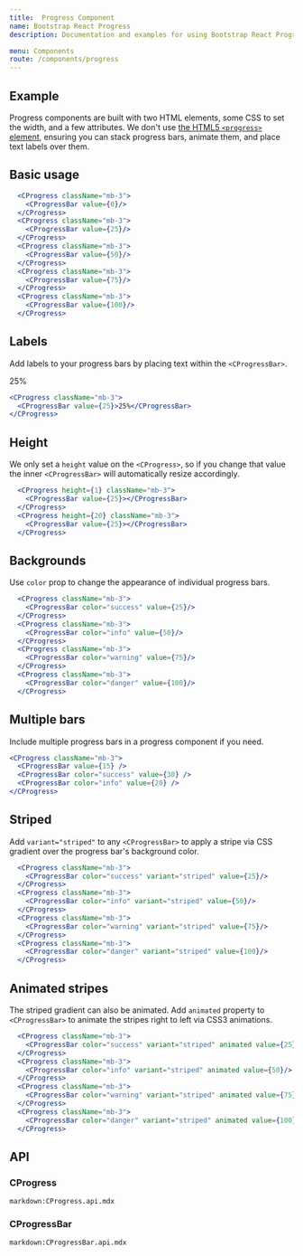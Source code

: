 ```yaml
---
title:  Progress Component
name: Bootstrap React Progress
description: Documentation and examples for using Bootstrap React Progress bars featuring support for stacked bars, animated backgrounds, and text labels.

menu: Components
route: /components/progress
---
```



## Example

Progress components are built with two HTML elements, some CSS to set the width, and a few attributes. We don't use [the HTML5 `<progress>` element](https://developer.mozilla.org/en-US/docs/Web/HTML/Element/progress), ensuring you can stack progress bars, animate them, and place text labels over them.

## Basic usage

<Example>
  <CProgress className="mb-3">
    <CProgressBar value={0} />
  </CProgress>
  <CProgress className="mb-3">
    <CProgressBar value={25} />
  </CProgress>
  <CProgress className="mb-3">
    <CProgressBar value={50} />
  </CProgress>
  <CProgress className="mb-3">
    <CProgressBar value={75} />
  </CProgress>
  <CProgress className="mb-3">
    <CProgressBar value={100} />
  </CProgress>
</Example>

```jsx
  <CProgress className="mb-3">
    <CProgressBar value={0}/>
  </CProgress>
  <CProgress className="mb-3">
    <CProgressBar value={25}/>
  </CProgress>
  <CProgress className="mb-3">
    <CProgressBar value={50}/>
  </CProgress>
  <CProgress className="mb-3">
    <CProgressBar value={75}/>
  </CProgress>
  <CProgress className="mb-3">
    <CProgressBar value={100}/>
  </CProgress>
```

## Labels

Add labels to your progress bars by placing text within the `<CProgressBar>`.

<Example>
  <CProgress className="mb-3">
    <CProgressBar value={25}>25%</CProgressBar>
  </CProgress>
</Example>

```jsx
<CProgress className="mb-3">
  <CProgressBar value={25}>25%</CProgressBar>
</CProgress>
```

## Height

We only set a `height` value on the `<CProgress>`, so if you change that value the inner `<CProgressBar>` will automatically resize accordingly.

<Example>
  <CProgress height={1} className="mb-3">
    <CProgressBar value={25}></CProgressBar>
  </CProgress>
  <CProgress height={20} className="mb-3">
    <CProgressBar value={25}></CProgressBar>
  </CProgress>
</Example>

```jsx
  <CProgress height={1} className="mb-3">
    <CProgressBar value={25}></CProgressBar>
  </CProgress>
  <CProgress height={20} className="mb-3">
    <CProgressBar value={25}></CProgressBar>
  </CProgress>
```

## Backgrounds

Use `color` prop to change the appearance of individual progress bars.

<Example>
  <CProgress className="mb-3">
    <CProgressBar color="success" value={25} />
  </CProgress>
  <CProgress className="mb-3">
    <CProgressBar color="info" value={50} />
  </CProgress>
  <CProgress className="mb-3">
    <CProgressBar color="warning" value={75} />
  </CProgress>
  <CProgress className="mb-3">
    <CProgressBar color="danger" value={100} />
  </CProgress>
</Example>

```jsx
  <CProgress className="mb-3">
    <CProgressBar color="success" value={25}/>
  </CProgress>
  <CProgress className="mb-3">
    <CProgressBar color="info" value={50}/>
  </CProgress>
  <CProgress className="mb-3">
    <CProgressBar color="warning" value={75}/>
  </CProgress>
  <CProgress className="mb-3">
    <CProgressBar color="danger" value={100}/>
  </CProgress>
```

## Multiple bars

Include multiple progress bars in a progress component if you need.

<Example>
  <CProgress className="mb-3">
    <CProgressBar value={15} />
    <CProgressBar color="success" value={30} />
    <CProgressBar color="info" value={20} />
  </CProgress>
</Example>

```jsx
<CProgress className="mb-3">
  <CProgressBar value={15} />
  <CProgressBar color="success" value={30} />
  <CProgressBar color="info" value={20} />
</CProgress>
```

## Striped

Add `variant="striped"` to any `<CProgressBar>` to apply a stripe via CSS gradient over the progress bar's background color.

<Example>
  <CProgress className="mb-3">
    <CProgressBar color="success" variant="striped" value={25} />
  </CProgress>
  <CProgress className="mb-3">
    <CProgressBar color="info" variant="striped" value={50} />
  </CProgress>
  <CProgress className="mb-3">
    <CProgressBar color="warning" variant="striped" value={75} />
  </CProgress>
  <CProgress className="mb-3">
    <CProgressBar color="danger" variant="striped" value={100} />
  </CProgress>
</Example>

```jsx
  <CProgress className="mb-3">
    <CProgressBar color="success" variant="striped" value={25}/>
  </CProgress>
  <CProgress className="mb-3">
    <CProgressBar color="info" variant="striped" value={50}/>
  </CProgress>
  <CProgress className="mb-3">
    <CProgressBar color="warning" variant="striped" value={75}/>
  </CProgress>
  <CProgress className="mb-3">
    <CProgressBar color="danger" variant="striped" value={100}/>
  </CProgress>
```

## Animated stripes

The striped gradient can also be animated. Add `animated` property to `<CProgressBar>` to animate the stripes right to left via CSS3 animations.

<Example>
  <CProgress className="mb-3">
    <CProgressBar color="success" variant="striped" animated value={25} />
  </CProgress>
  <CProgress className="mb-3">
    <CProgressBar color="info" variant="striped" animated value={50} />
  </CProgress>
  <CProgress className="mb-3">
    <CProgressBar color="warning" variant="striped" animated value={75} />
  </CProgress>
  <CProgress className="mb-3">
    <CProgressBar color="danger" variant="striped" animated value={100} />
  </CProgress>
</Example>

```jsx
  <CProgress className="mb-3">
    <CProgressBar color="success" variant="striped" animated value={25}/>
  </CProgress>
  <CProgress className="mb-3">
    <CProgressBar color="info" variant="striped" animated value={50}/>
  </CProgress>
  <CProgress className="mb-3">
    <CProgressBar color="warning" variant="striped" animated value={75}/>
  </CProgress>
  <CProgress className="mb-3">
    <CProgressBar color="danger" variant="striped" animated value={100}/>
  </CProgress>
```

## API

### CProgress

`markdown:CProgress.api.mdx`

### CProgressBar

`markdown:CProgressBar.api.mdx`
